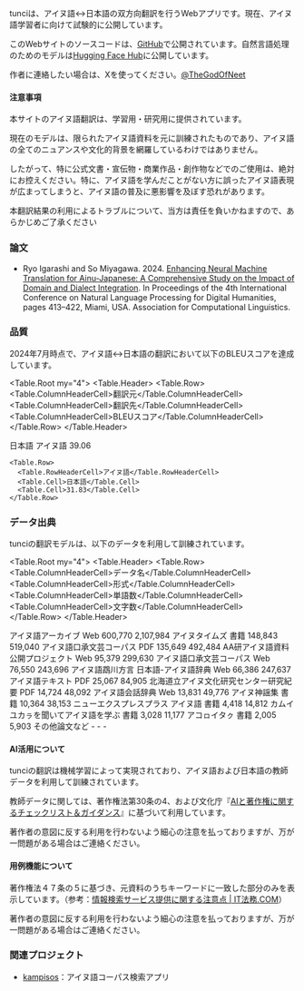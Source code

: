 
tunciは、アイヌ語↔日本語の双方向翻訳を行うWebアプリです。現在、アイヌ語学習者に向けて試験的に公開しています。

このWebサイトのソースコードは、[GitHub](https://github.com/neet/tunci)で公開されています。自然言語処理のためのモデルは[Hugging Face Hub](https://huggingface.co/aynumosir)に公開しています。

作者に連絡したい場合は、Xを使ってください。[@TheGodOfNeet](https://x.com/TheGodOfNeet)

#### 注意事項

本サイトのアイヌ語翻訳は、学習用・研究用に提供されています。

現在のモデルは、限られたアイヌ語資料を元に訓練されたものであり、アイヌ語の全てのニュアンスや文化的背景を網羅しているわけではありません。

したがって、特に公式文書・宣伝物・商業作品・創作物などでのご使用は、絶対にお控えください。特に、アイヌ語を学んだことがない方に誤ったアイヌ語表現が広まってしまうと、アイヌ語の普及に悪影響を及ぼす恐れがあります。

本翻訳結果の利用によるトラブルについて、当方は責任を負いかねますので、あらかじめご了承ください

### 論文

- Ryo Igarashi and So Miyagawa. 2024. [Enhancing Neural Machine Translation for Ainu-Japanese: A Comprehensive Study on the Impact of Domain and Dialect Integration](https://aclanthology.org/2024.nlp4dh-1.40/). In Proceedings of the 4th International Conference on Natural Language Processing for Digital Humanities, pages 413–422, Miami, USA. Association for Computational Linguistics.

### 品質

2024年7月時点で、アイヌ語↔日本語の翻訳において以下のBLEUスコアを達成しています。

<Table.Root my="4">
  <Table.Header>
    <Table.Row>
      <Table.ColumnHeaderCell>翻訳元</Table.ColumnHeaderCell>
      <Table.ColumnHeaderCell>翻訳先</Table.ColumnHeaderCell>
      <Table.ColumnHeaderCell>BLEUスコア</Table.ColumnHeaderCell>
    </Table.Row>
  </Table.Header>

  <tbody>
    <Table.Row>
      <Table.RowHeaderCell>日本語</Table.RowHeaderCell>
      <Table.Cell>アイヌ語</Table.Cell>
      <Table.Cell>39.06</Table.Cell>
    </Table.Row>

    <Table.Row>
      <Table.RowHeaderCell>アイヌ語</Table.RowHeaderCell>
      <Table.Cell>日本語</Table.Cell>
      <Table.Cell>31.83</Table.Cell>
    </Table.Row>

  </tbody>
</Table.Root>

### データ出典

tunciの翻訳モデルは、以下のデータを利用して訓練されています。

<Table.Root my="4">
  <Table.Header>
    <Table.Row>
      <Table.ColumnHeaderCell>データ名</Table.ColumnHeaderCell>
      <Table.ColumnHeaderCell>形式</Table.ColumnHeaderCell>
      <Table.ColumnHeaderCell>単語数</Table.ColumnHeaderCell>
      <Table.ColumnHeaderCell>文字数</Table.ColumnHeaderCell>
    </Table.Row>
  </Table.Header>
  <tbody>
    <Table.Row>
      <Table.RowHeaderCell>アイヌ語アーカイブ</Table.RowHeaderCell>
      <Table.Cell>Web</Table.Cell>
      <Table.Cell>600,770</Table.Cell>
      <Table.Cell>2,107,984</Table.Cell>
    </Table.Row>
    <Table.Row>
      <Table.RowHeaderCell>アイヌタイムズ</Table.RowHeaderCell>
      <Table.Cell>書籍</Table.Cell>
      <Table.Cell>148,843</Table.Cell>
      <Table.Cell>519,040</Table.Cell>
    </Table.Row>
    <Table.Row>
      <Table.RowHeaderCell>アイヌ語口承文芸コーパス</Table.RowHeaderCell>
      <Table.Cell>PDF</Table.Cell>
      <Table.Cell>135,649</Table.Cell>
      <Table.Cell>492,484</Table.Cell>
    </Table.Row>
    <Table.Row>
      <Table.RowHeaderCell>
        AA研アイヌ語資料公開プロジェクト
      </Table.RowHeaderCell>
      <Table.Cell>Web</Table.Cell>
      <Table.Cell>95,379</Table.Cell>
      <Table.Cell>299,630</Table.Cell>
    </Table.Row>
    <Table.Row>
      <Table.RowHeaderCell>アイヌ語口承文芸コーパス</Table.RowHeaderCell>
      <Table.Cell>Web</Table.Cell>
      <Table.Cell>76,550</Table.Cell>
      <Table.Cell>243,696</Table.Cell>
    </Table.Row>
    <Table.Row>
      <Table.RowHeaderCell>
        アイヌ語鵡川方言 日本語-アイヌ語辞典
      </Table.RowHeaderCell>
      <Table.Cell>Web</Table.Cell>
      <Table.Cell>66,386</Table.Cell>
      <Table.Cell>247,637</Table.Cell>
    </Table.Row>
    <Table.Row>
      <Table.RowHeaderCell>アイヌ語テキスト</Table.RowHeaderCell>
      <Table.Cell>PDF</Table.Cell>
      <Table.Cell>25,067</Table.Cell>
      <Table.Cell>84,905</Table.Cell>
    </Table.Row>
    <Table.Row>
      <Table.RowHeaderCell>
        北海道立アイヌ文化研究センター研究紀要
      </Table.RowHeaderCell>
      <Table.Cell>PDF</Table.Cell>
      <Table.Cell>14,724</Table.Cell>
      <Table.Cell>48,092</Table.Cell>
    </Table.Row>
    <Table.Row>
      <Table.RowHeaderCell>アイヌ語会話辞典</Table.RowHeaderCell>
      <Table.Cell>Web</Table.Cell>
      <Table.Cell>13,831</Table.Cell>
      <Table.Cell>49,776</Table.Cell>
    </Table.Row>
    <Table.Row>
      <Table.RowHeaderCell>アイヌ神謡集</Table.RowHeaderCell>
      <Table.Cell>書籍</Table.Cell>
      <Table.Cell>10,364</Table.Cell>
      <Table.Cell>38,153</Table.Cell>
    </Table.Row>
    <Table.Row>
      <Table.RowHeaderCell>
        ニューエクスプレスプラス アイヌ語
      </Table.RowHeaderCell>
      <Table.Cell>書籍</Table.Cell>
      <Table.Cell>4,418</Table.Cell>
      <Table.Cell>14,812</Table.Cell>
    </Table.Row>
    <Table.Row>
      <Table.RowHeaderCell>
        カムイユカㇻを聞いてアイヌ語を学ぶ
      </Table.RowHeaderCell>
      <Table.Cell>書籍</Table.Cell>
      <Table.Cell>3,028</Table.Cell>
      <Table.Cell>11,177</Table.Cell>
    </Table.Row>
    <Table.Row>
      <Table.RowHeaderCell>アコㇿイタㇰ</Table.RowHeaderCell>
      <Table.Cell>書籍</Table.Cell>
      <Table.Cell>2,005</Table.Cell>
      <Table.Cell>5,903</Table.Cell>
    </Table.Row>
    <Table.Row>
      <Table.RowHeaderCell>その他論文など</Table.RowHeaderCell>
      <Table.Cell>-</Table.Cell>
      <Table.Cell>-</Table.Cell>
      <Table.Cell>-</Table.Cell>
    </Table.Row>
  </tbody>
</Table.Root>

#### AI活用について

tunciの翻訳は機械学習によって実現されており、アイヌ語および日本語の教師データを利用して訓練されています。

教師データに関しては、著作権法第30条の4、および文化庁『[AIと著作権に関するチェックリスト＆ガイダンス](https://www.bunka.go.jp/seisaku/bunkashingikai/chosakuken/seisaku/r06_02/pdf/94089701_05.pdf)』に基づいて利用しています。

著作者の意図に反する利用を行わないよう細心の注意を払っておりますが、万が一問題がある場合はご連絡ください。

#### 用例機能について

著作権法４７条の５に基づき、元資料のうちキーワードに一致した部分のみを表示しています。（参考：[情報検索サービス提供に関する注意点 | IT法務.COM](https://www.it-houmu.com/archives/1741)）

著作者の意図に反する利用を行わないよう細心の注意を払っておりますが、万が一問題がある場合はご連絡ください。

### 関連プロジェクト

- [kampisos](https://kampisos.aynu.io)：アイヌ語コーパス検索アプリ
